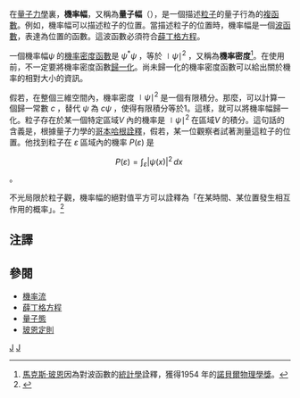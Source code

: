 {{noteTA
|G1=物理學
}}
在[[量子力學|量子力學]]裏，'''機率幅'''，又稱為'''量子幅'''（{{lang-en|Probability amplitude}}），是一個描述[[粒子|粒子]]的量子行為的[[複函數|複函數]]。例如，機率幅可以描述粒子的位置。當描述粒子的位置時，機率幅是一個[[波函數|波函數]]，表達為位置的函數。這波函數必須符合[[薛丁格方程|薛丁格方程]]。

一個機率幅<math>\psi\,\!</math>的[[機率密度函數|機率密度函數]]是  <math>\psi^*\psi\,\!</math>，等於  <math>\mid\psi\mid^2\,\!</math>，又稱為'''機率密度'''<ref>[[馬克斯·玻恩|馬克斯·玻恩]]因為對波函數的[[統計學|統計學]]詮釋，獲得1954  年的[[諾貝爾物理學獎|諾貝爾物理學獎]]。</ref>。在使用前，不一定要將機率密度函數[[歸一化|歸一化]]。尚未歸一化的機率密度函數可以給出關於機率的相對大小的資訊。

假若，在整個三維空間內，機率密度  <math>\mid\psi\mid^2\,\!</math>是一個有限積分。那麼，可以計算一個歸一常數  <math>c\,\!</math>，替代  <math>\psi\,\!</math>為  <math>c\psi\,\!</math>，使得有限積分等於1。這樣，就可以將機率幅歸一化。粒子存在於某一個特定區域<math>V\,\!</math>內的機率是  <math>\mid\psi\mid^2\,\!</math>在區域<math>V\,\!</math>的積分。這句話的含義是，根據量子力學的[[哥本哈根詮釋|哥本哈根詮釋]]，假若，某一位觀察者試著測量這粒子的位置。他找到粒子在  <math>\varepsilon\,\!</math>區域內的機率  <math>P(\varepsilon)\,\!</math>是
:<math> P(\varepsilon)=\int_\varepsilon^{} |\psi(x)|^2\, dx\,\!</math>。

不光局限於粒子觀，機率幅的絕對值平方可以詮釋為「在某時間、某位置發生相互作用的概率」。<ref>{{cite journal
 | last =Hobson
 | first =Art
 | title =There are no particles, there are only fields
 | journal =American Journal of Physics
 | volume =81
 | issue =211
 | year =2013
 | url =http://arxiv.org/abs/1204.4616
 | doi =10.1119/1.4789885
 | access-date =2014-09-25
 | archive-date =2015-02-10
 | archive-url =https://web.archive.org/web/20150210063318/http://arxiv.org/abs/1204.4616
 | dead-url =no
 }}</ref>

==注譯==
{{reflist}}

==參閱==
* [[機率流|機率流]]
* [[薛丁格方程|薛丁格方程]]
* [[量子態|量子態]]
*[[玻恩定則|玻恩定則]]
[[Category:量子力學|J]]
[[Category:基本物理概念|J]]